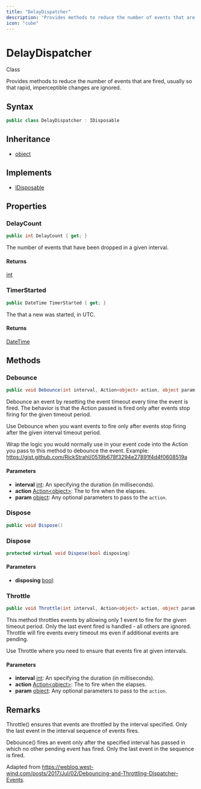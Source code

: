 ```yaml
---
title: "DelayDispatcher"
description: "Provides methods to reduce the number of events that are fired, usually so that rapid, imperceptible changes are ignored."
icon: "cube"
---
```


# DelayDispatcher

<Badge variant="outline">Class</Badge>

Provides methods to reduce the number of events that are fired, usually so that rapid,
imperceptible changes are ignored.

## Syntax

```csharp
public class DelayDispatcher : IDisposable
```

## Inheritance

- [object](https://learn.microsoft.com/dotnet/api/system.object)

## Implements

- [IDisposable](https://learn.microsoft.com/dotnet/api/system.idisposable)

## Properties

### DelayCount

```csharp
public int DelayCount { get; }
```

The number of events that have been dropped in a given interval.

#### Returns

[int](https://learn.microsoft.com/dotnet/api/system.int32)

### TimerStarted

```csharp
public DateTime TimerStarted { get; }
```

The <xref href="System.DateTime" data-throw-if-not-resolved="false"></xref> that a new <xref href="System.Timers.Timer" data-throw-if-not-resolved="false"></xref> was started, in UTC.

#### Returns

[DateTime](https://learn.microsoft.com/dotnet/api/system.datetime)


## Methods

### Debounce

```csharp
public void Debounce(int interval, Action<object> action, object param = null)
```

Debounce an event by resetting the event timeout every time the event is 
fired. The behavior is that the Action passed is fired only after events
stop firing for the given timeout period.

Use Debounce when you want events to fire only after events stop firing
after the given interval timeout period.

Wrap the logic you would normally use in your event code into
the  Action you pass to this method to debounce the event.
Example: https://gist.github.com/RickStrahl/0519b678f3294e27891f4d4f0608519a

#### Parameters

- **interval** [int](https://learn.microsoft.com/dotnet/api/system.int32): An <xref href="System.Int32" data-throw-if-not-resolved="false"></xref> specifying the <xref href="System.Timers.Timer" data-throw-if-not-resolved="false"></xref> duration (in milliseconds).
- **action** [Action&lt;object&gt;](https://learn.microsoft.com/dotnet/api/system.action-1): The <xref href="System.Action" data-throw-if-not-resolved="false"></xref> to fire when the <xref href="System.Timers.Timer" data-throw-if-not-resolved="false"></xref> elapses.
- **param** [object](https://learn.microsoft.com/dotnet/api/system.object): Any optional parameters to pass to the <code class="paramref">action</code>.

### Dispose

```csharp
public void Dispose()
```

### Dispose

```csharp
protected virtual void Dispose(bool disposing)
```

#### Parameters

- **disposing** [bool](https://learn.microsoft.com/dotnet/api/system.boolean): 

### Throttle

```csharp
public void Throttle(int interval, Action<object> action, object param = null)
```

This method throttles events by allowing only 1 event to fire for the given
timeout period. Only the last event fired is handled - all others are ignored.
Throttle will fire events every timeout ms even if additional events are pending.

Use Throttle where you need to ensure that events fire at given intervals.

#### Parameters

- **interval** [int](https://learn.microsoft.com/dotnet/api/system.int32): An <xref href="System.Int32" data-throw-if-not-resolved="false"></xref> specifying the <xref href="System.Timers.Timer" data-throw-if-not-resolved="false"></xref> duration (in milliseconds).
- **action** [Action&lt;object&gt;](https://learn.microsoft.com/dotnet/api/system.action-1): The <xref href="System.Action" data-throw-if-not-resolved="false"></xref> to fire when the <xref href="System.Timers.Timer" data-throw-if-not-resolved="false"></xref> elapses.
- **param** [object](https://learn.microsoft.com/dotnet/api/system.object): Any optional parameters to pass to the <code class="paramref">action</code>.


## Remarks

<p>
    Throttle() ensures that events are throttled by the interval specified.
    Only the last event in the interval sequence of events fires.
</p>
<p>
    Debounce() fires an event only after the specified interval has passed
    in which no other pending event has fired. Only the last event in the
    sequence is fired.
</p>

Adapted from https://weblog.west-wind.com/posts/2017/Jul/02/Debouncing-and-Throttling-Dispatcher-Events.

